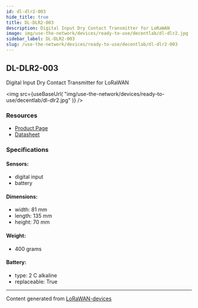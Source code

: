 ```yaml
---
id: dl-dlr2-003
hide_title: true
title: DL-DLR2-003
description: Digital Input Dry Contact Transmitter for LoRaWAN
image: img/use-the-network/devices/ready-to-use/decentlab/dl-dlr2.jpg
sidebar_label: DL-DLR2-003
slug: /use-the-network/devices/ready-to-use/decentlab/dl-dlr2-003
---
```



## DL-DLR2-003

Digital Input Dry Contact Transmitter for LoRaWAN

<img
  src={useBaseUrl(
    "img/use-the-network/devices/ready-to-use/decentlab/dl-dlr2.jpg"
  )}
/>

### Resources

- [Product Page](https://www.decentlab.com/products/analog-or-digital-sensor-device-for-lorawan)
- [Datasheet](https://cdn.decentlab.com/download/datasheets/Decentlab-DL-DLR2-datasheet.pdf)

### Specifications

#### Sensors:

- digital input
- battery

#### Dimensions:

- width: 81 mm
- length: 135 mm
- height: 70 mm

#### Weight:

- 400 grams

#### Battery:

- type: 2 C alkaline
- replaceable: True

---

Content generated from
[LoRaWAN-devices](https://github.com/TheThingsNetwork/lorawan-devices)
